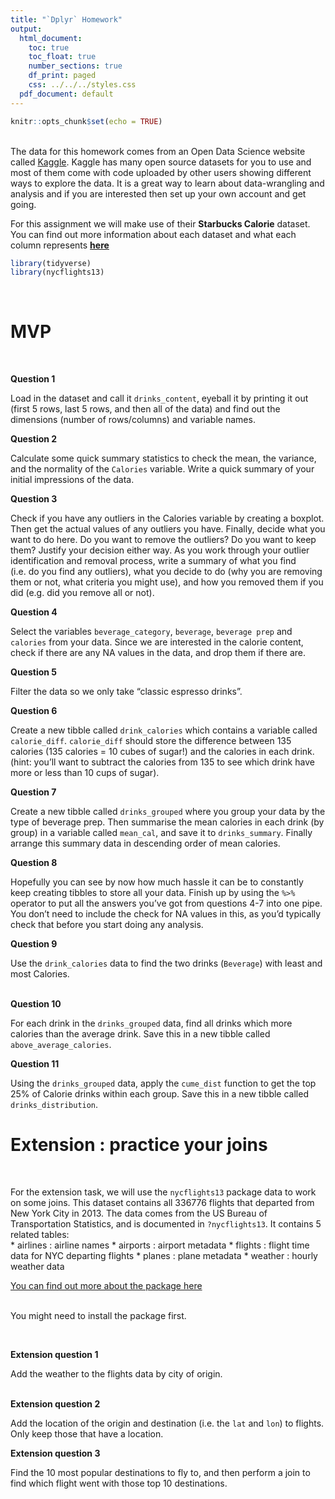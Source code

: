 ```yaml
---
title: "`Dplyr` Homework"
output:
  html_document:
    toc: true
    toc_float: true
    number_sections: true
    df_print: paged
    css: ../../../styles.css
  pdf_document: default
---
```


```r
knitr::opts_chunk$set(echo = TRUE)
```

<br>
The data for this homework comes from an Open Data Science website called [Kaggle](https://www.kaggle.com/). Kaggle has many open source datasets for you to use and most of them come with code uploaded by other users showing different ways to explore the data. It is a great way to learn about data-wrangling and analysis and if you are interested then set up your own account and get going. 

For this assignment we will make use of their **Starbucks Calorie** dataset. You can find out more information about each dataset and what each column represents **[here](https://www.kaggle.com/starbucks/starbucks-menu)**


```r
library(tidyverse)
library(nycflights13)
```

<br>

# MVP

<br>

**Question 1**

Load in the dataset and call it `drinks_content`, eyeball it by printing it out (first 5 rows, last 5 rows, and then all of the data) and find out the dimensions (number of rows/columns) and variable names. 
<br>


**Question 2**

Calculate some quick summary statistics to check the mean, the variance, and the normality of the `Calories` variable. Write a quick summary of your initial impressions of the data. 
<br>


**Question 3**

Check if you have any outliers in the Calories variable by creating a boxplot. Then get the actual values of any outliers you have. Finally, decide what you want to do here. Do you want to remove the outliers? Do you want to keep them? Justify your decision either way. As you work through your outlier identification and removal process, write a summary of what you find (i.e. do you find any outliers), what you decide to do (why you are removing them or not, what criteria you might use), and how you removed them if you did (e.g. did you remove all or not). 
<br>


**Question 4**

Select the variables `beverage_category`, `beverage`, `beverage prep` and `calories` from your data. Since we are interested in the calorie content, check if there are any NA values in the data, and drop them if there are. 
<br>


**Question 5**

Filter the data so we only take "classic espresso drinks".
<br>


**Question 6**

Create a new tibble called `drink_calories` which contains a variable called `calorie_diff`. `calorie_diff` should store the difference between 135 calories (135 calories = 10 cubes of sugar!) and the calories in each drink. 
(hint: you'll want to subtract the calories from 135 to see which drink have more or less than 10 cups of sugar). 
<br>


**Question 7**

Create a new tibble called `drinks_grouped` where you group your data by the type of beverage prep. Then summarise the mean calories in each drink (by group) in a variable called `mean_cal`, and save it to `drinks_summary`. Finally arrange this summary data in descending order of mean calories. 
<br>


**Question 8**

Hopefully you can see by now how much hassle it can be to constantly keep creating tibbles to store all your data. 
Finish up by using the `%>%` operator to put all the answers you've got from questions 4-7 into one pipe. You don't need to include the check for NA values in this, as you'd typically check that before you start doing any analysis. 
<br>


**Question 9**

Use the `drink_calories` data to find the two drinks (`Beverage`) with least and most Calories.   
<br>


**Question 10**

For each drink in the `drinks_grouped` data, find all drinks which more calories than the average drink. Save this in a new tibble called `above_average_calories`. 
<br>


**Question 11**

Using the `drinks_grouped` data, apply the `cume_dist` function to get the top 25% of Calorie drinks within each group. Save this in a new tibble called `drinks_distribution`.
<br>



# Extension : practice your joins
<br>

For the extension task, we will use the `nycflights13` package data to work on some joins. This dataset contains all 336776 flights that departed from New York City in 2013. The data comes from the US Bureau of Transportation Statistics, and is documented in `?nycflights13`. It contains 5 related tables: 
<br>
* airlines : airline names
* airports : airport metadata
* flights  : flight time data for NYC departing flights 
* planes   : plane metadata
* weather  : hourly weather data 

[You can find out more about the package here]( https://CRAN.R-project.org/package=nycflights13)  
<br>

You might need to install the package first. 

<br>

**Extension question 1**

Add the weather to the flights data by city of origin.  
<br>


**Extension question 2**

Add the location of the origin and destination (i.e. the `lat` and `lon`) to flights. Only keep those that have a location. 
<br>


**Extension question 3**

Find the 10 most popular destinations to fly to, and then perform a join to find which flight went with those top 10 destinations. 
<br>

